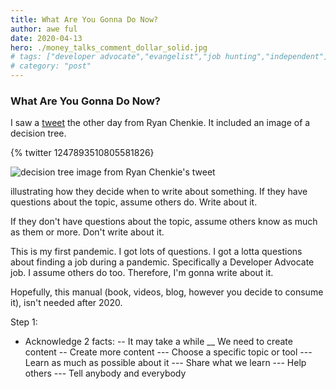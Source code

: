 ```yaml
---
title: What Are You Gonna Do Now?
author: awe ful
date: 2020-04-13
hero: ./money_talks_comment_dollar_solid.jpg
# tags: ["developer advocate","evangelist","job hunting","independent"]
# category: "post"
---
```


### What Are You Gonna Do Now?

I saw a [tweet](https://bit.ly/39ZCFGM) the other day from Ryan Chenkie. It included an image of a decision tree.

{% twitter 1247893510805581826}

![decision tree image from Ryan Chenkie's tweet](https://res.cloudinary.com/devdash54321/image/upload/v1586816602/idnkhtw-blog/2020-04/ryan-chenkie-blog-or-not.jpg)

illustrating how they decide when to write about something. If they have questions about the topic, assume others do. Write about it.

If they don't have questions about the topic, assume others know as much as them or more. Don't write about it.

This is my first pandemic. I got lots of questions. I got a lotta questions about finding a job during a pandemic. Specifically a Developer Advocate job. I assume others do too. Therefore, I'm gonna write about it.

Hopefully, this manual (book, videos, blog, however you decide to consume it), isn't needed after 2020.

Step 1:
- Acknowledge 2 facts:
-- It may take a while
__ We need to create content
-- Create more content
--- Choose a specific topic or tool
--- Learn as much as possible about it
--- Share what we learn
--- Help others
--- Tell anybody and everybody